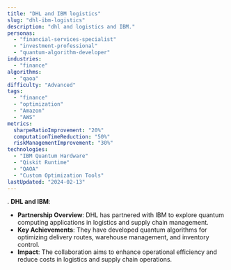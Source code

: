 ```yaml
---
title: "DHL and IBM logistics"
slug: "dhl-ibm-logistics"
description: "dhl and logistics and IBM."
personas:
  - "financial-services-specialist"
  - "investment-professional"
  - "quantum-algorithm-developer"
industries:
  - "finance"
algorithms:
  - "qaoa"
difficulty: "Advanced"
tags:
  - "finance"
  - "optimization"
  - "Amazon"
  - "AWS"
metrics:
  sharpeRatioImprovement: "20%"
  computationTimeReduction: "50%"
  riskManagementImprovement: "30%"
technologies:
  - "IBM Quantum Hardware"
  - "Qiskit Runtime"
  - "QAOA"
  - "Custom Optimization Tools"
lastUpdated: "2024-02-13"
---
```





. **DHL and IBM**:
   - **Partnership Overview**: DHL has partnered with IBM to explore quantum computing applications in logistics and supply chain management.
   - **Key Achievements**: They have developed quantum algorithms for optimizing delivery routes, warehouse management, and inventory control.
   - **Impact**: The collaboration aims to enhance operational efficiency and reduce costs in logistics and supply chain operations.